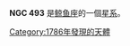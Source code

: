 {{NGCInfoBox|NGCID=NGC 493|發現者=弗里德里希·威廉·赫歇爾|發現日期=1786年12月20日|其他編號=UGC 914, MCG 0-4-99,ZWG 385.84|曆元=J2000.0
|赤經=1時22分9.2秒
|赤緯=0°56'47"
|星座=鲸鱼座
|星體=星系
|星等=12.2|表面亮度=13.5|藍等=12.9}}

'''NGC 493''' 是[[鲸鱼座|鲸鱼座]]的一個[[星系|星系]]。

{{NGCReference|493}}
{{Catalogs|NGC=493}}

{{Galaxy-stub}}

[[Category:1786年發現的天體|Category:1786年發現的天體]]